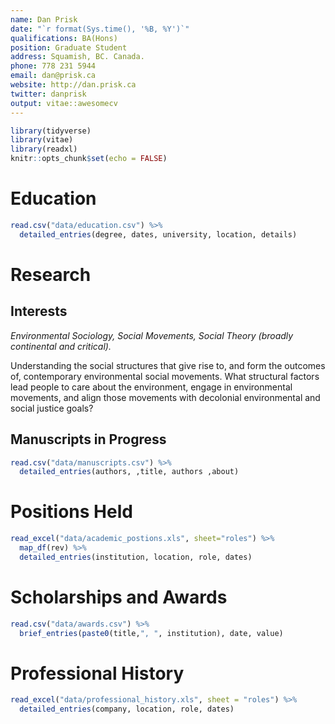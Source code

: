 ```yaml
---
name: Dan Prisk
date: "`r format(Sys.time(), '%B, %Y')`"
qualifications: BA(Hons)
position: Graduate Student
address: Squamish, BC. Canada.
phone: 778 231 5944
email: dan@prisk.ca
website: http://dan.prisk.ca
twitter: danprisk
output: vitae::awesomecv
---
```


```r
library(tidyverse)
library(vitae)
library(readxl)
knitr::opts_chunk$set(echo = FALSE)
```

# Education

```r

read.csv("data/education.csv") %>%
  detailed_entries(degree, dates, university, location, details)
```

# Research

## Interests
*Environmental Sociology, Social Movements, Social Theory (broadly continental and critical).*

Understanding the social structures that give rise to, and form the outcomes of, contemporary environmental social movements. What structural factors lead people to care about the environment, engage in environmental movements, and align those movements with decolonial environmental and social justice goals?

## Manuscripts in Progress

```r

read.csv("data/manuscripts.csv") %>%
  detailed_entries(authors, ,title, authors ,about)

```

# Positions Held

```r

read_excel("data/academic_postions.xls", sheet="roles") %>%
  map_df(rev) %>%
  detailed_entries(institution, location, role, dates)

```

# Scholarships and Awards

```r

read.csv("data/awards.csv") %>%
  brief_entries(paste0(title,", ", institution), date, value)
```

# Professional History

```r

read_excel("data/professional_history.xls", sheet = "roles") %>%
  detailed_entries(company, location, role, dates)

```
